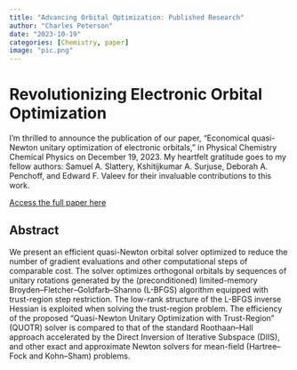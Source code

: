 ```yaml
---
title: "Advancing Orbital Optimization: Published Research"
author: "Charles Peterson"
date: "2023-10-19"
categories: [Chemistry, paper]
image: "pic.png"
---
```


# Revolutionizing Electronic Orbital Optimization

I'm thrilled to announce the publication of our paper, "Economical quasi-Newton unitary optimization of electronic orbitals," in Physical Chemistry Chemical Physics on December 19, 2023. My heartfelt gratitude goes to my fellow authors: Samuel A. Slattery, Kshitijkumar A. Surjuse, Deborah A. Penchoff, and Edward F. Valeev for their invaluable contributions to this work.

[Access the full paper here](https://doi.org/10.1039/D3CP05557D)

## Abstract

We present an efficient quasi-Newton orbital solver optimized to reduce the number of gradient evaluations and other computational steps of comparable cost. The solver optimizes orthogonal orbitals by sequences of unitary rotations generated by the (preconditioned) limited-memory Broyden–Fletcher–Goldfarb–Shanno (L-BFGS) algorithm equipped with trust-region step restriction. The low-rank structure of the L-BFGS inverse Hessian is exploited when solving the trust-region problem. The efficiency of the proposed “Quasi-Newton Unitary Optimization with Trust-Region” (QUOTR) solver is compared to that of the standard Roothaan–Hall approach accelerated by the Direct Inversion of Iterative Subspace (DIIS), and other exact and approximate Newton solvers for mean-field (Hartree–Fock and Kohn–Sham) problems.
